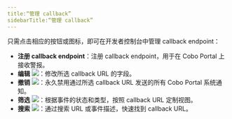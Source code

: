 ```yaml
---
title:“管理 callback”
sidebarTitle:“管理 callback”
---
```


只需点击相应的按钮或图标，即可在开发者控制台中管理 callback endpoint：

- **注册 callback endpoint**：注册 callback endpoint，用于在 Cobo Portal 上接收警报。
- **编辑** <img src="/cn/images/developer-console/icon_edit.svg" className="icon"></img>：修改所选 callback URL 的字段。
- **撤销** <img src="/cn/images/developer-console/icon_revoke.svg" className="icon"></img>：永久禁用通过所选 callback URL 发送的所有 Cobo Portal 系统通知。
- **筛选** <img src="/cn/images/developer-console/icon_filter.svg" className="icon"></img>：根据事件的状态和类型，按照 callback URL 定制视图。
- **搜索** <img src="/cn/images/developer-console/icon_search.svg" className="icon"></img>：通过搜索 URL 或事件描述，快速找到 callback URL。